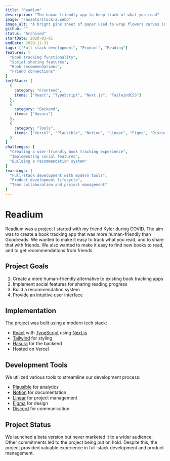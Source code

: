 ```yaml
---
title: "Readium"
description: "The human-friendly app to keep track of what you read"
image: "/assets/stock-2.webp"
image_alt: "A bright pink sheet of paper used to wrap flowers curves in front of rich blue background"
github: ""
status: "Archived"
startDate: 2020-03-01
endDate: 2020-12-31
tags: ["Full stack development", "Product", "Reading"]
features: [
  "Book tracking functionality",
  "Social sharing features",
  "Book recommendations",
  "Friend connections"
]
techStack: [
  {
    category: "Frontend",
    items: ["React", "TypeScript", "Next.js", "TailwindCSS"]
  },
  {
    category: "Backend",
    items: ["Hasura"]
  },
  {
    category: "Tools",
    items: ["Vercel", "Plausible", "Notion", "Linear", "Figma", "Discord"]
  }
]
challenges: [
  "Creating a user-friendly book tracking experience",
  "Implementing social features",
  "Building a recommendation system"
]
learnings: [
  "Full-stack development with modern tools",
  "Product development lifecycle",
  "Team collaboration and project management"
]
---
```


# Readium

Readium was a project I started with my friend [Kyler](https://www.kyler.design/) during COVID. The aim was to create a book tracking app that was more human-friendly than Goodreads. We wanted to make it easy to track what you read, and to share that with friends. We also wanted to make it easy to find new books to read, and to get recommendations from friends.

## Project Goals

1. Create a more human-friendly alternative to existing book tracking apps
2. Implement social features for sharing reading progress
3. Build a recommendation system
4. Provide an intuitive user interface

## Implementation

The project was built using a modern tech stack:
- [React](https://react.dev/) with [TypeScript](https://www.typescriptlang.org/) using [Next.js](https://nextjs.org/)
- [Tailwind](https://tailwindcss.com/) for styling
- [Hasura](https://hasura.io/) for the backend
- Hosted on Vercel

## Development Tools

We utilized various tools to streamline our development process:
- [Plausible](https://plausible.io/) for analytics
- [Notion](https://www.notion.so/product) for documentation
- [Linear](https://linear.app/) for project management
- [Figma](https://www.figma.com/) for design
- [Discord](https://discord.com/) for communication

## Project Status

We launched a beta version but never marketed it to a wider audience. Other commitments led to the project being put on hold. Despite this, the project provided valuable experience in full-stack development and product management. 